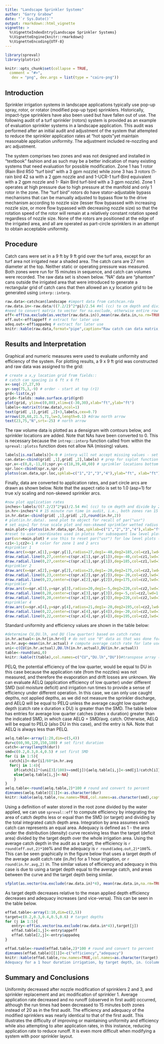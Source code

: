 ```yaml
---
title: "Landscape Sprinkler Systems"
author: "Garry Grabow"
date: "`r Sys.Date()`"
output: rmarkdown::html_vignette
vignette: >
  %\VignetteIndexEntry{Landscape Sprinkler Systems}
  %\VignetteEngine{knitr::rmarkdown}
  %\VignetteEncoding{UTF-8}
---
```

```r
library(spreval)
library(plotrix)
```

```r
knitr::opts_chunk$set(collapse = TRUE,
  comment = "#>",
   dev = "png", dev.args = list(type = "cairo-png"))
```

## Introduction

Sprinkler irrigation systems in landscape applications typically use pop-up spray, rotor, or rotator (modified pop-up type) sprinklers.  Historically, impact-type sprinklers have also been used but have fallen out of use.  The following audit of a turf sprinkler (rotors) system is provided as an example of evaluation sprinkler systems in a landscape application.  This audit was performed after an initial audit and adjustment of the system that attempted to reduce the sprinkler application rates at "hot spots"yet maintain reasonable application uniformity.  The adjustment included re-nozzling and arc adjustment. 

The system comprises two zones and was not designed and installed in "textbook" fashion and as such may be a better indication of many existing systems that need evaluation for possible modification.  Zone 1 has 1 rotor (Rain Bird R50 "turf bird" with a  3 gpm nozzle) while zone 3 has 3 rotors (1- rain bird 42 sa with a 2 gpm nozzle and  and 1-UCR-1 turf-Bird equivalent with a 2 gpm nozzle and 1- Rain Bird turf-bird with a 3 gpm nozzle). Zone 1 operates at high pressure due to high pressure at the manifold and only 1 rotor in the zone. The "turf bird" rotors do have stator-adjustable  bypass mechanisms that can be manually adjusted to bypass flow to the drive mechanism according to nozzle size (lesser flow bypassed with increasing nozzle size, or more flow bypassed with decreasing nozzle size) so that the rotation speed of the rotor will remain at a relatively constant rotation speed regardless of nozzle size. None of the rotors are positioned at the edge of the irrigated area, and all are operated as part-circle sprinklers in an attempt to obtain acceptable uniformity.  

## Procedure
Catch cans were set in a 9 ft by 9 ft grid over the turf area, except for an turf area not irrigated near a shaded area.  The catch cans are 27 mm diameter at the top. Neither static or operating pressure was measured. Both zones were run for 15 minutes in sequence, and catch can volumes were recorded.  The raw data set is shown below.  "NA" data are "phantom" cans outside the irrigated area that were introduced to generate a rectangular grid of catch cans that then allowed an x,y location grid to be generated using `interp::interp`. 
```r
raw.data<-catchcan$landscape #import data from catchcan.rda
raw.data.in<-raw.data/((7.2/2)^2*pi)/2.54 #ml (cc) to cm depth and divide by 2.54 cm/in.
#need to convert matrix to vector for na.exclude, otherwise entire row with any NAs will be excluded
eff<-eff(na.exclude(as.vector(raw.data.in)),mean(raw.data.in,na.rm=TRUE)) # compute eff and adeq.
eff.out<-eff$appeff # extract for later use
adeq.out<-eff$appadeq # extract for later use
knitr::kable(raw.data,format="pipe",caption="Raw catch can data matrix, mls. 'NA' are phantom cans.")
```

## Results and Interpretation

Graphical and numeric measures were used to evaluate uniformity and efficiency of the system.  For plotting results, a 9 x 9 ft grid was constructed and raw data was assigned to the grid:

```r
# create a x,y location grid from fields::
# catch can spacing is 6 ft x 6 ft
x<-seq(-27,27,9)
y<-seq(75,3,-9) # order - start at top (r1)
grd<-list(x,y)
grid<-fields::make.surface.grid(grd)
plot(grid, ylim=c(0,80),xlim=c(-30,30),xlab="ft",ylab="ft")
labels<-matrix(t(raw.data),ncol=1)
text(grid[ ,1],grid[ ,2]+3,labels,cex=0.7)
arrows(20,68,21.5,71,lw=3,length=0.1) #draw north arrow
text(23,75,"N",srt=-25) # north arrow
```

The raw volume data is plotted as a densigram with contours below, and sprinkler locations are added. Note that NAs have been converted to 0. This is necessary because the `intrep::interp` function called from within the `spreval::plotss` function does not allow NA (missing) values. 

```r
labels[is.na(labels)]<-0 # interp will not accept missing values - set to 0
can.data<-cbind(grid[ ,1],grid[ ,2],labels) # prep for ssplot function
spr.x<-c(0,8,-11,0);spr.y<-c(18,39,48,60) # sprinkler locations bottom to top in plan
spr.loc<-cbind(spr.x,spr.y)
plotss(can.data,spr.loc,spklab=c("1","2","3","4"),ylab="ft", xlab="ft") 
```

Finally, data are converted to application rates, and part circle arcs are drawn as shown below.  Note that the aspect ratio is set to 1.0 (asp=1) for true x/y scaling and non-skewed sprinkler arcs.

```r
#now plot application rates
inches<-labels/((7.2/2)^2*pi)/2.54 #ml (cc) to cm depth and divide by 2.54 cm/in.
in.hr<-inches*4 # 15 minute run time in audit, i.e., both zones ran 15 minutes
in.hr.data<-cbind(grid[ ,1],grid[ ,2],round(in.hr,2))
# plot(in.hr.data). send plot to object for recall of par("usr")
# set asp=1 for true scale plot and non-skewed sprinkler wetted radius arcs
main.plot<-plotss(in.hr.data,spr.loc,spklab=c("1","2","3","4"),xlab="ft", ylab="ft",asp=1)
#reset to user coordinates used in plotss for subsequent low level plot drawing (arcs,lines)
par(usr=main.plot) # use this to reset par("usr") for low level plots (arc and lines)
cz1<-1;cz2<-1 # color for zone 1 and 2 arcs
#sprinkler 1
draw.arc(x=spr.x[1],y=spr.y[1],radius=27,deg1=-40,deg2=185,col=cz1,lwd=1.5)
draw.radial.line(0,27,center=c(spr.x[1],spr.y[1]),deg=-40,col=cz1,lwd=1.5)
draw.radial.line(0,27,center=c(spr.x[1],spr.y[1]),deg=185,col=cz1,lwd=1.5)
#sprinkler 2
draw.arc(x=spr.x[2],y=spr.y[2],radius=23,deg1=-20,deg2=175,col=cz2,lwd=1.5,lty=2)
draw.radial.line(0,23,center=c(spr.x[2],spr.y[2]),deg=-20,col=cz2,lwd=1.5,lty=2)
draw.radial.line(0,23,center=c(spr.x[2],spr.y[2]),deg=175,col=cz2,lwd=1.5,lty=2)
#sprinkler 3
draw.arc(x=spr.x[3],y=spr.y[3],radius=20,deg1=-5,deg2=220,col=cz2,lwd=1.5,lty=2)
draw.radial.line(0,20,center=c(spr.x[3],spr.y[3]),deg=-5,col=cz2,lwd=1.5,lty=2)
draw.radial.line(0,20,center=c(spr.x[3],spr.y[3]),deg=220,col=cz2,lwd=1.5,lty=2)
#sprinkler 4
draw.arc(x=spr.x[4],y=spr.y[4],radius=21,deg1=-20,deg2=195,col=cz2,lwd=1.5,lty=2)
draw.radial.line(0,22,center=c(spr.x[4],spr.y[4]),deg=-20,col=cz2,lwd=1.5,lty=2)
draw.radial.line(0,22,center=c(spr.x[4],spr.y[4]),deg=195,col=cz2,lwd=1.5,lty=2)
```

Standard uniformity and efficiency values are shown in the table below:
```r
#determine CU,DU.lh, and DU (low quarter) based on catch rates
in.hr.actual<-in.hr[in.hr>0] # do not use "0" data as that was done for interp::interp
in.hr.avg<-mean(in.hr.actual) # compute average catch rate for late use (AELQ)
uni<-c(CU(in.hr.actual),DU.lh(in.hr.actual),DU(in.hr.actual))
table<-round(uni,0)
knitr::kable(t(table),col.names=c("CU","DU.lh","DU"))#transpose array (table) for display
```

PELQ, the potential efficiency of the low quarter, would be equal to DU in this case because the application rate (from the nozzles) was not measured, and therefore the evaporation and drift losses are unknown.  We can evaluate AELQ (application efficiency of low quarter) under different SMD (soil moisture deficit) and irrigation run times to provide a sense of efficiency under different operation. In this case, we can only use caught depths, not applied depths, as we did not measure the sprinkler discharge, and AELQ will be equal to PELQ unless the average caught low quarter depth (catch rate x duration x DU) is greater than the SMD.  The table below has entries for average low quarter catches (rates x duration) greater than the indicated SMD, in which case AELQ = SMD/avg. catch.  Otherwise, AELQ will be equal to PELQ (also DU in this case), and the entry is NA. Note that AELQ is always less than PELQ.

```r
aelq.table<-array(1:20,dim=c(5,4))
dur=c(60,90,120,150,180) # set first duration
catch<-array(length(dur))
smd=c(0.2,0.3,0.4,0.5) # set first SMD
for (i in 1:5){
  catch[i]<-dur[i]/60*in.hr.avg
  for(j in 1:4){
    if(catch[i]*(uni[3]/100)>=smd[j]){aelq.table[i,j]<-smd[j]/catch[i]}#mult. catch by DU so AELQ doesn't exceed PELQ (DU)
    else{aelq.table[i,j]<-NA}
    }
}
aelq.table<-round(aelq.table,2)*100 # round and convert to percent
dimnames(aelq.table)[[1]]<-as.character(dur)
knitr::kable(aelq.table,row.names=TRUE,col.names=as.character(smd),caption= "AELQ by duration (min, rows) and SMD (in., columns). NA for caught depths less than SMD.") 
```

Using a definition of water stored in the root zone divided by the water applied, we can use `spreval::eff` to compute efficiency by integrating the area of catch depths less or equal than the SMD (or target) and dividing by the total integrated catch depth area.  Integration by area assumes each catch can represents an equal area.  Adequacy is defined as 1 - the area under the distribution (density) curve receiving less than the target (deficit area) divided by the target depth over the whole irrigation area. Using the average catch depth in the audit as a target, the efficiency is `r round(eff.out,2)*100`% and the adequacy is `r round(adeq.out,2)*100`%. This can be seen graphically in the figure below that uses a target depth of the average audit catch rate (in./hr) for a 1 hour irrigation, or `r round(in.hr.avg,2)` in. The similar values of efficiency and adequacy in this case is due to using a target depth equal to the average catch, and areas between the curve and the target depth being similar.  

```r
sfplot(as.vector(na.exclude(raw.data.in)*4), mean(raw.data.in,na.rm=TRUE)*4,ylab="inches",main=NULL)# convert to in/hr for 1 hour irr.
```

As target depth decreases relative to the mean applied depth efficiency decreases and adequacy increases (and vice-versa). This can be seen in the table below.

```r
effad.table<-array(1:10,dim=c(2,5))
target=c(0.2,0.3,0.4,0.5,0.6) # target depths
for (j in 1:5){
   entry<-eff(as.vector(na.exclude(raw.data.in*4)),target[j])
   effad.table[1,j]<-entry$appeff 
   effad.table[2,j]<-entry$appadeq
}

effad.table<-round(effad.table,2)*100 # round and convert to percent
dimnames(effad.table)[[1]]<-c("efficiency","adequacy")
knitr::kable(effad.table,row.names=TRUE,col.names=as.character(target),caption= "Efficiency and 
Adequacy for a 1 hour duration irrigation, by target depth, in. (columns)") 
```

## Summary and Conclusions

Uniformity decreased after nozzle modification of sprinklers 2 and 3, and sprinkler replacement and arc modification of sprinkler 1. Average application rate decreased and no runoff (observed in first audit) occurred, although the run times had been decreased to 15 minutes both zones instead of 20 as in the first audit. The efficiency and adequacy of the modified sprinklers was nearly identical to that of the first audit. This illustrates the difficulty of improving or maintaining uniformity and efficiency while also attempting to alter application rates, in this instance, reducing application rate to reduce runoff. It is even more difficult when modifying a system with poor sprinkler layout.  



